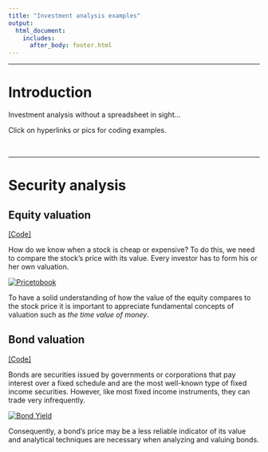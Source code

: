 ```yaml
---
title: "Investment analysis examples"
output: 
  html_document:
    includes:
      after_body: footer.html
---
```


***  

# Introduction

Investment analysis without a spreadsheet in sight...  
  
Click on hyperlinks or pics for coding examples.  
  
  
  &nbsp;  
  
****  
# Security analysis

## Equity valuation
[[Code]](equity_valuation.html)

How do we know when a stock is cheap or expensive? To do this, we need to compare the stock's price with its value. Every investor has to form his or her own valuation.
  
[![Pricetobook](pics/equity_multiples_chart.png)](equity_valuation.html)  
  
To have a solid understanding of how the value of the equity compares to the stock price it is important to appreciate fundamental concepts of valuation such as *the time value of money*.  
  
  
## Bond valuation
[[Code]](bond_valuation.html)

Bonds are securities issued by governments or corporations that pay interest over a fixed schedule and are the most well-known type of fixed income securities. However, like most fixed income instruments, they can trade very infrequently.  
  
[![Bond Yield](pics/bond_yield.png)](bond_valuation.html)
  
Consequently, a bond's price may be a less reliable indicator of its value and analytical techniques are necessary when analyzing and valuing bonds.  
